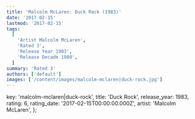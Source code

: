 ```yaml
---
title: 'Malcolm McLaren: Duck Rock (1983)'
date: '2017-02-15'
lastmod: '2017-02-15'
tags:
  [
    'Artist Malcolm McLaren',
    'Rated 3',
    'Release Year 1983',
    'Release Decade 1980',
  ]
summary: 'Rated 3'
authors: ['default']
images: ['/content/images/malcolm-mclaren|duck-rock.jpg']
---
```


  key: 'malcolm-mclaren|duck-rock',
  title: 'Duck Rock',
  release_year: 1983,
  rating: 6,
  rating_date: '2017-02-15T00:00:00.000Z',
  artist: 'Malcolm McLaren',
};

<MusicRating data={data} />
